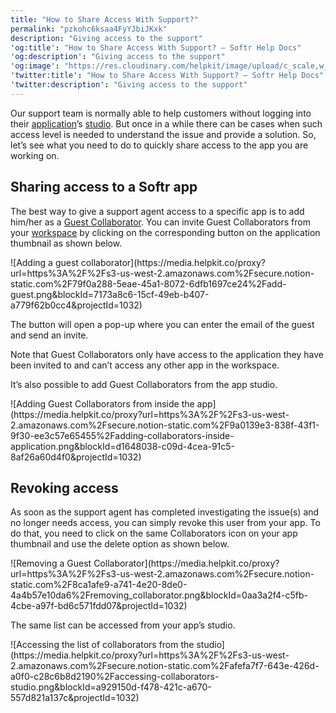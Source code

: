```yaml
---
title: "How to Share Access With Support?"
permalink: "pzkohc6ksaa4FyYJbiJKxk"
description: "Giving access to the support"
'og:title': "How to Share Access With Support? – Softr Help Docs"
'og:description': "Giving access to the support"
'og:image': "https://res.cloudinary.com/helpkit/image/upload/c_scale,w_700,q_auto/v1674219840/softrdocs_meta_OG_Image_Url_258f31c013.png"
'twitter:title': "How to Share Access With Support? – Softr Help Docs"
'twitter:description': "Giving access to the support"
---
```

Our support team is normally able to help customers without logging into their [application](/workspace-and-billing/jZP6yaeXMiJCuB6HhS4xKd/workspaces-and-applications/kTbEWSYXhBCbtTB4K9dpKs)’s [studio](/5315870b0eb4473fb49dd13c97635d67). But once in a while there can be cases when such access level is needed to understand the issue and provide a solution. So, let’s see what you need to do to quickly share access to the app you are working on.

## Sharing access to a Softr app

The best way to give a support agent access to a specific app is to add him/her as a [Guest Collaborator](/workspace-and-billing/jZP6yaeXMiJCuB6HhS4xKd/workspaces-and-applications/kTbEWSYXhBCbtTB4K9dpKs). You can invite Guest Collaborators from your [workspace](/workspace-and-billing/jZP6yaeXMiJCuB6HhS4xKd/workspaces-and-applications/kTbEWSYXhBCbtTB4K9dpKs) by clicking on the corresponding button on the application thumbnail as shown below.
<Frame caption="Adding a guest collaborator">![Adding a guest collaborator](https://media.helpkit.co/proxy?url=https%3A%2F%2Fs3-us-west-2.amazonaws.com%2Fsecure.notion-static.com%2F79f0a288-5eae-45a1-8072-6dfb1697ce24%2Fadd-guest.png&blockId=7173a8c6-15cf-49eb-b407-a779f62b0cc4&projectId=1032)</Frame>

The button will open a pop-up where you can enter the email of the guest and send an invite.

<Tip>Note that Guest Collaborators only have access to the application they have been invited to and can’t access any other app in the workspace.</Tip>

It’s also possible to add Guest Collaborators from the app studio.
<Frame caption="Adding Guest Collaborators from inside the app">![Adding Guest Collaborators from inside the app](https://media.helpkit.co/proxy?url=https%3A%2F%2Fs3-us-west-2.amazonaws.com%2Fsecure.notion-static.com%2F9a0139e3-838f-43f1-9f30-ee3c57e65455%2Fadding-collaborators-inside-application.png&blockId=d1648038-c09d-4cea-91c5-8af26a60d4f0&projectId=1032)</Frame>

## Revoking access

As soon as the support agent has completed investigating the issue(s) and no longer needs access, you can simply revoke this user from your app. To do that, you need to click on the same Collaborators icon on your app thumbnail and use the delete option as shown below.
<Frame caption="Removing a Guest Collaborator">![Removing a Guest Collaborator](https://media.helpkit.co/proxy?url=https%3A%2F%2Fs3-us-west-2.amazonaws.com%2Fsecure.notion-static.com%2F8ca1afe9-a741-4e20-8de0-4a4b57e10da6%2Fremoving_collaborator.png&blockId=0aa3a2f4-c5fb-4cbe-a97f-bd6c571fdd07&projectId=1032)</Frame>

The same list can be accessed from your app’s studio.
<Frame caption="Accessing the list of collaborators from the studio">![Accessing the list of collaborators from the studio](https://media.helpkit.co/proxy?url=https%3A%2F%2Fs3-us-west-2.amazonaws.com%2Fsecure.notion-static.com%2Fafefa7f7-643e-426d-a0f0-c28c6b8d2190%2Faccessing-collaborators-studio.png&blockId=a929150d-f478-421c-a670-557d821a137c&projectId=1032)</Frame>